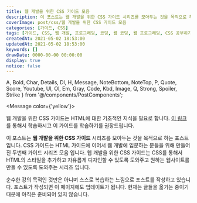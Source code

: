 ```yaml
---
title: 웹 개발을 위한 CSS 가이드 모음
description: 이 포스트는 웹 개발을 위한 CSS 가이드 시리즈를 모아두는 것을 목적으로 하는 포스트입니다. CSS 가이드는 HTML 가이드에 이어서 웹 개발에 입문하는 분들을 위해 만들어진 두번째 가이드 시리즈 모음 입니다. 웹 개발을 위한 CSS 가이드는 CSS를 통해서 HTML의 스타일을 추가하고 자유롭게 디자인할 수 있도록 도와주고 원하는 웹사이트를 만들 수 있도록 도와주는 시리즈 입니다.
coverImage: post/css/웹 개발을 위한 CSS 가이드 모음
categories: [가이드, CSS]
tags: [가이드, CSS, 웹 개발, 프로그래밍, 코딩, 웹 코딩, 웹 프로그래밍, CSS 공부하기, CSS 초보]
createdAt: 2021-05-02 18:53:00
updatedAt: 2021-05-02 18:53:00
keywords: []
drawDate: 0000-00-00 00:00:00
display: true
notice: false
---
```


  A, Bold, Char, Details, Dl, H, Message, NoteBottom, NoteTop, P,
  Quote, Score, Youtube, Ul, Ol, Em, Gray, Code, Kbd, Image,
  Q, Strong, Spoiler, Strike
} from '@/components/PostComponents';

<Message color={'yellow'}>
  <p>웹 개발을 위한 CSS 가이드는 HTML에 대한 기초적인 지식을 필요로 합니다. <A type={'blog'} href={'/post/2021-05-02-01-complete-html-guide'}>이 링크</A>를 통해서 학습하시고 이 가이드를 학습하기를 권장드립니다.</p>
</Message>

이 포스트는 **웹 개발을 위한 CSS 가이드** 시리즈를 모아두는 것을 목적으로 하는 포스트입니다. CSS 가이드는 HTML 가이드에 이어서 웹 개발에 입문하는 분들을 위해 만들어진 두번째 가이드 시리즈 모음 입니다. 웹 개발을 위한 CSS 가이드는 CSS를 통해서 HTML의 스타일을 추가하고 자유롭게 디자인할 수 있도록 도와주고 원하는 웹사이트를 만들 수 있도록 도와주는 시리즈 입니다.

순수한 강의 목적인 것만은 아니며 스스로 복습하는 느낌으로 포스트를 작성하고 있습니다. 포스트가 작성되면 이 페이지에도 업데이트가 됩니다. 현재는 글들을 옮기는 중이기 때문에 아직은 준비되어 있지 않습니다.